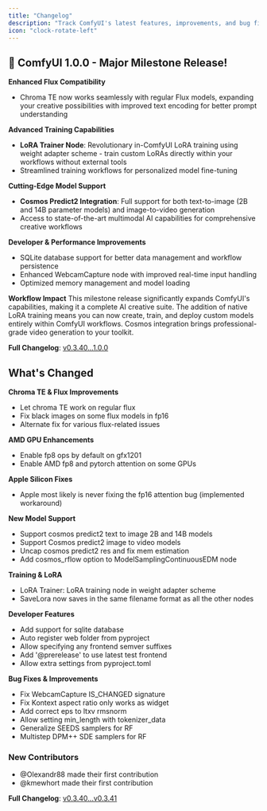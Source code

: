 ```yaml
---
title: "Changelog"
description: "Track ComfyUI's latest features, improvements, and bug fixes"
icon: "clock-rotate-left"
---
```


<Update label="v1.0.0" description="June 25, 2025">

## 🎉 ComfyUI 1.0.0 - Major Milestone Release!

**Enhanced Flux Compatibility**
- Chroma TE now works seamlessly with regular Flux models, expanding your creative possibilities with improved text encoding for better prompt understanding

**Advanced Training Capabilities**
- **LoRA Trainer Node**: Revolutionary in-ComfyUI LoRA training using weight adapter scheme - train custom LoRAs directly within your workflows without external tools
- Streamlined training workflows for personalized model fine-tuning

**Cutting-Edge Model Support**
- **Cosmos Predict2 Integration**: Full support for both text-to-image (2B and 14B parameter models) and image-to-video generation
- Access to state-of-the-art multimodal AI capabilities for comprehensive creative workflows

**Developer & Performance Improvements**
- SQLite database support for better data management and workflow persistence
- Enhanced WebcamCapture node with improved real-time input handling
- Optimized memory management and model loading

**Workflow Impact**
This milestone release significantly expands ComfyUI's capabilities, making it a complete AI creative suite. The addition of native LoRA training means you can now create, train, and deploy custom models entirely within ComfyUI workflows. Cosmos integration brings professional-grade video generation to your toolkit.

**Full Changelog**: [v0.3.40...1.0.0](https://github.com/comfyanonymous/ComfyUI/compare/v0.3.40...1.0.0)

</Update>

<Update label="v0.3.41" description="June 17, 2025">

## What's Changed

**Chroma TE & Flux Improvements**
- Let chroma TE work on regular flux
- Fix black images on some flux models in fp16
- Alternate fix for various flux-related issues

**AMD GPU Enhancements**
- Enable fp8 ops by default on gfx1201
- Enable AMD fp8 and pytorch attention on some GPUs

**Apple Silicon Fixes**
- Apple most likely is never fixing the fp16 attention bug (implemented workaround)

**New Model Support**
- Support cosmos predict2 text to image 2B and 14B models
- Support Cosmos predict2 image to video models
- Uncap cosmos predict2 res and fix mem estimation
- Add cosmos_rflow option to ModelSamplingContinuousEDM node

**Training & LoRA**
- LoRA Trainer: LoRA training node in weight adapter scheme
- SaveLora now saves in the same filename format as all the other nodes

**Developer Features**
- Add support for sqlite database
- Auto register web folder from pyproject
- Allow specifying any frontend semver suffixes
- Add '@prerelease' to use latest test frontend
- Allow extra settings from pyproject.toml

**Bug Fixes & Improvements**
- Fix WebcamCapture IS_CHANGED signature
- Fix Kontext aspect ratio only works as widget
- Add correct eps to ltxv rmsnorm
- Allow setting min_length with tokenizer_data
- Generalize SEEDS samplers for RF
- Multistep DPM++ SDE samplers for RF

### New Contributors
- @Olexandr88 made their first contribution
- @kmewhort made their first contribution

**Full Changelog**: [v0.3.40...v0.3.41](https://github.com/comfyanonymous/ComfyUI/compare/v0.3.40...v0.3.41)

</Update>